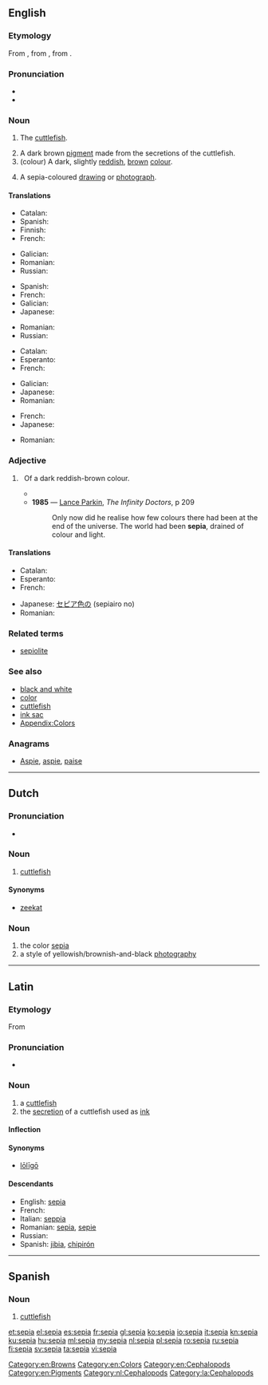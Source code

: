 ==English==
{{wikipedia}}

===Etymology===
From {{etyl|la|en}} {{term|sepia|lang=la}}, from {{etyl|grc|en}} {{term|σηπία||cuttlefish|lang=grc}}, from {{term|σήψ||a kind of lizard, also a kind of serpent whose bite was alleged to cause putrefaction|lang=grc}}.

===Pronunciation===
* {{IPA|/ˈsiːpɪə/|lang=en}}
* {{rhymes|iːpiə|lang=en}}

===Noun===
{{en-noun}}

# {{context|archaic|lang=en}} The [[cuttlefish]].
# A dark brown [[pigment]] made from the secretions of the cuttlefish.
# (colour) A dark, slightly [[red]]dish, [[brown]] [[color|colour]].
#: {{color panel|704214}}
# A sepia-coloured [[drawing]] or [[photograph]].

====Translations====
{{trans-top|cuttlefish}}
* Catalan: {{t|ca|sèpia|f}}
* Spanish: {{t|es|sepia|f}}
* Finnish: {{t+|fi|seepia}}
* French: {{t+|fr|seiche|f}}
{{trans-mid}}
* Galician: {{t|gl|sepia|f}}
* Romanian: {{t+|ro|sepie|f}}
* Russian: {{t+|ru|карака́тица|f}}
{{trans-bottom}}

{{trans-top|pigment}}
* Spanish: {{t|es|sepia|f}}
* French: {{t+|fr|sépia|m}}
* Galician: {{t|gl|sepia|f}}
* Japanese: {{t|ja|セピア|tr=sepia}}
{{trans-mid}}
* Romanian: {{t+|ro|sepia|f}}
* Russian: {{t+|ru|се́пия|f}}
{{trans-bottom}}

{{trans-top|colour}}
* Catalan: {{t|ca|sèpia|m}}
* Esperanto: {{t-needed|eo}}
* French: {{t+|fr|sépia|m}}
{{trans-mid}}
* Galician: {{t|gl|sepia|m}}
* Japanese: {{t|ja|セピア色|tr=sepiairo}}
* Romanian: {{t+|ro|sepia|f}}
{{trans-bottom}}

{{trans-top|drawing}}
* French: {{t+|fr|sépia|m}}
* Japanese: {{t|ja|セピア画|tr=sepiaga}}
{{trans-mid}}
* Romanian: {{t+|ro|sepia|f}}
{{trans-bottom}}

===Adjective===
{{en-adj}}

# {{context|colour|lang=en}}&nbsp; Of a dark reddish-brown colour.
#* {{quote-book|year=1963|author={{w|Margery Allingham}}
|title={{w|The China Governess}}
|chapter=3|url=http://openlibrary.org/works/OL2004261W
|passage='''Sepia''' Delft tiles surrounded the fireplace, their crudely drawn Biblical scenes in faded cyclamen blending with the pinkish pine, while above them, instead of a mantelshelf, there was an archway high enough to form a balcony with slender balusters and a tapestry-hung wall behind.}}
#* '''1985''' — [[w:Lance Parkin|Lance Parkin]], ''The Infinity Doctors'', p 209
#*: Only now did he realise how few colours there had been at the end of the universe. The world had been '''sepia''', drained of colour and light.

====Translations====
{{trans-top|colour}}
* Catalan: {{t|ca|sèpia}}
* Esperanto: {{t-needed|eo}}
* French: {{t+|fr|sépia}}
{{trans-mid}}
* Japanese: [[セピア色]]の (sepiairo no)
* Romanian: {{t+|ro|sepia}}
{{trans-bottom}}

===Related terms===
* [[sepiolite]]

===See also===
* [[black and white]]
* [[color]]
* [[cuttlefish]]
* [[ink sac]]
* [[Appendix:Colors]]

===Anagrams===
* [[Aspie#English|Aspie]], [[aspie#English|aspie]], [[paise#English|paise]]

[[Category:en:Browns]]
[[Category:en:Colors]]
[[Category:en:Cephalopods]]
[[Category:en:Pigments]]

----

==Dutch==
{{wikipedia|lang=nl}}

===Pronunciation===
* {{audio|Nl-sepia.ogg|Audio|lang=nl}}

===Noun===
{{nl-noun|f|g2=m|-|-}}

# [[cuttlefish]]

====Synonyms====
* {{sense|cuttlefish}} [[zeekat]]

===Noun===
{{nl-noun|n|-|-}}

# the color [[sepia#English|sepia]]
# a style of yellowish/brownish-and-black [[photography]]

[[Category:nl:Cephalopods]]

----

==Latin==

===Etymology===
From {{etyl|grc|la}} {{term|σηπία||lang=grc}}

===Pronunciation===
* {{la-pronunc|sēpia}}

===Noun===
{{la-noun|sēpia||sēpiae|f|first}}

# a [[cuttlefish]]
# the [[secretion]] of a cuttlefish used as [[ink]]

====Inflection====
{{la-decl-1st|sēpi}}

====Synonyms====
* {{sense|cuttlefish}} [[loligo#Latin|lōlīgō]]

====Descendants====
* English: [[#English|sepia]]
* French: {{l|fr|seiche}}
* Italian: [[seppia]]
* Romanian: [[#Romanian|sepia]], [[sepie]]
* Russian: {{l|ru|сепия}}
* Spanish: [[jibia]], [[chipirón]]
[[Category:la:Cephalopods]]

----

==Spanish==

===Noun===
{{es-noun|f}}

# [[cuttlefish]]

[[et:sepia]]
[[el:sepia]]
[[es:sepia]]
[[fr:sepia]]
[[gl:sepia]]
[[ko:sepia]]
[[io:sepia]]
[[it:sepia]]
[[kn:sepia]]
[[ku:sepia]]
[[hu:sepia]]
[[ml:sepia]]
[[my:sepia]]
[[nl:sepia]]
[[pl:sepia]]
[[ro:sepia]]
[[ru:sepia]]
[[fi:sepia]]
[[sv:sepia]]
[[ta:sepia]]
[[vi:sepia]]